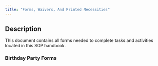 ```yaml
---
title: "Forms, Waivers, And Printed Necessities"
---
```

## Description

This document contains all forms needed to complete tasks and activities located in this SOP handbook.

### Birthday Party Forms


